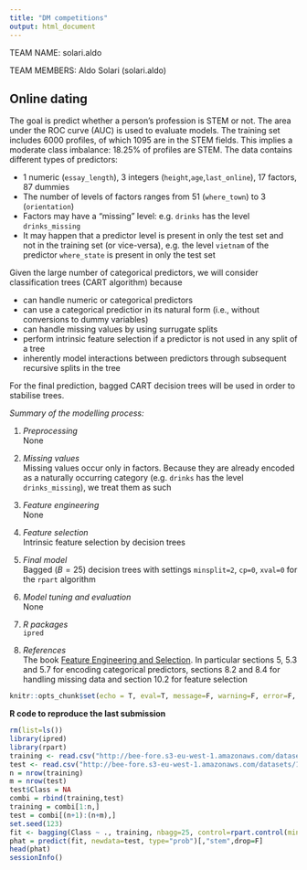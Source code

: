 ```yaml
---
title: "DM competitions"
output: html_document
---
```


TEAM NAME: solari.aldo 

TEAM MEMBERS: Aldo Solari (solari.aldo) 

## Online dating

The goal is predict whether a person's profession is STEM or not. The area under the ROC curve (AUC) is used to evaluate models.  The training set includes 6000 profiles, of which 1095 are in the STEM fields. This implies a moderate class imbalance: 18.25% of profiles are STEM. The data contains different types of predictors:

* 1 numeric (`essay_length`), 3 integers (`height`,`age`,`last_online`), 17 factors, 87 dummies
* The number of levels of factors ranges from 51 (`where_town`) to 3 (`orientation`)
* Factors may have a "missing" level: e.g. `drinks` has the level `drinks_missing`
* It may happen that a predictor level is present in only the test set and not in the training set (or vice-versa), e.g. the level `vietnam` of the predictor `where_state` is present in only the test set

Given the large number of categorical predictors, we will consider classification trees (CART algorithm) because

* can handle numeric or categorical predictors
* can use a categorical predictior in its natural form (i.e., without conversions to dummy variables)
* can handle missing values by using surrugate splits
* perform intrinsic feature selection if a predictor is not used in any split of a tree
* inherently model interactions between predictors through subsequent recursive splits in the tree

For the final prediction, bagged CART decision trees will be used in order to stabilise trees. 

*Summary of the modelling process:*

1. *Preprocessing* <br>
None

2. *Missing values* <br>
Missing values occur only in factors. Because they are already encoded as a naturally occurring category (e.g. `drinks` has the level `drinks_missing`), we treat them as such

3. *Feature engineering* <br>
None
 
4. *Feature selection* <br>
Intrinsic feature selection by decision trees

5. *Final model* <br>
Bagged ($B=25$) decision trees with settings `minsplit=2`, `cp=0`, `xval=0` for the `rpart` algorithm 

6. *Model tuning and evaluation* <br>
None

7. *R packages* <br>
`ipred`

8. *References* <br>
The book [Feature Engineering and Selection](http://www.feat.engineering/index.html). In particular sections 5, 5.3 and 5.7 for encoding categorical predictors, sections 8.2 and 8.4 for handling missing data and section 10.2 for feature selection


```r
knitr::opts_chunk$set(echo = T, eval=T, message=F, warning=F, error=F, comment=NA, cache=F, R.options=list(width=220))
```

**R code to reproduce the last submission**

```r
rm(list=ls())
library(ipred)
library(rpart)
training <- read.csv("http://bee-fore.s3-eu-west-1.amazonaws.com/datasets/112.csv")
test <- read.csv("http://bee-fore.s3-eu-west-1.amazonaws.com/datasets/113.csv")
n = nrow(training)
m = nrow(test)
test$Class = NA
combi = rbind(training,test)
training = combi[1:n,]
test = combi[(n+1):(n+m),]
set.seed(123)
fit <- bagging(Class ~ ., training, nbagg=25, control=rpart.control(minsplit=2, cp=0, xval=0))
phat = predict(fit, newdata=test, type="prob")[,"stem",drop=F]
head(phat)
sessionInfo()
```


